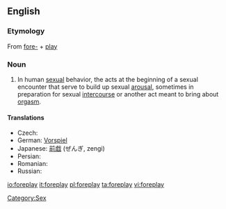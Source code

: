 ==English==

===Etymology===
{{wikipedia}}
From [[fore-]] + [[play]]

===Noun===
{{en-noun|-}}

# In human [[sexual]] behavior, the acts at the beginning of a sexual encounter that serve to build up sexual [[arousal]], sometimes in preparation for sexual [[intercourse]] or another act meant to bring about [[orgasm]].

====Translations====
* Czech: {{t-|cs|předehra|f}}
* German: [[Vorspiel]] {{n}}
* Japanese: [[前戯]] (ぜんぎ, zengi)
* Persian: {{t+|fa|عشق‌بازی|tr=eshqbazi|sc=fa-Arab|xs=Persian}}
* Romanian: {{t-|ro|preludiu|n}}
* Russian: {{t|ru|прелюдия|f|tr=preljúdija|sc=Cyrl}}

[[Category:Sex]]

[[io:foreplay]]
[[it:foreplay]]
[[pl:foreplay]]
[[ta:foreplay]]
[[vi:foreplay]]
